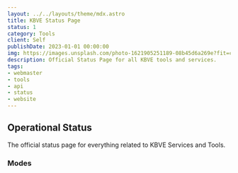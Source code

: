 ```yaml
---
layout: ../../layouts/theme/mdx.astro
title: KBVE Status Page
status: 1
category: Tools
client: Self
publishDate: 2023-01-01 00:00:00
img: https://images.unsplash.com/photo-1621905251189-08b45d6a269e?fit=crop&w=1400&h=700&q=75
description: Official Status Page for all KBVE tools and services.
tags:
- webmaster
- tools
- api
- status
- website
---
```


## Operational Status

The official status page for everything related to KBVE Services and Tools.

### Modes
